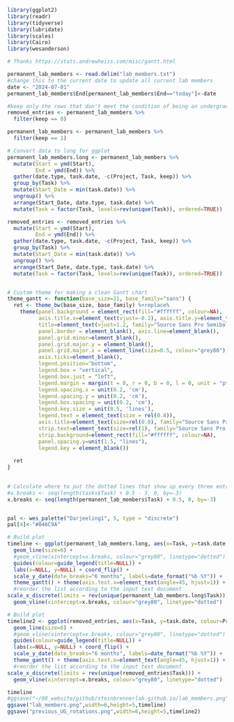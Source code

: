 ```r
library(ggplot2)
library(readr)
library(tidyverse)
library(lubridate)
library(scales)
library(Cairo)
library(wesanderson)
```

```r

# Thanks https://stats.andrewheiss.com/misc/gantt.html

permanent_lab_members <- read.delim("lab_members.txt")
#change this to the current date to update all current lab members
date <- "2024-07-01"
permanent_lab_members$End[permanent_lab_members$End=="today"]<-date

#keep only the rows that don't meet the condition of being an undergraduate or rotation student with an "End" value of "today"
removed_entries <- permanent_lab_members %>%
  filter(keep == 0)

permanent_lab_members <- permanent_lab_members %>%
  filter(keep == 1)

# Convert data to long for ggplot
permanent_lab_members.long <- permanent_lab_members %>%
  mutate(Start = ymd(Start),
         End = ymd(End)) %>%
  gather(date.type, task.date, -c(Project, Task, keep)) %>%
  group_by(Task) %>%
  mutate(Start_Date = min(task.date)) %>%
  ungroup() %>%
  arrange(Start_Date, date.type, task.date) %>%
  mutate(Task = factor(Task, levels=rev(unique(Task)), ordered=TRUE))

removed_entries <- removed_entries %>%
  mutate(Start = ymd(Start),
         End = ymd(End)) %>%
  gather(date.type, task.date, -c(Project, Task, keep)) %>%
  group_by(Task) %>%
  mutate(Start_Date = min(task.date)) %>%
  ungroup() %>%
  arrange(Start_Date, date.type, task.date) %>%
  mutate(Task = factor(Task, levels=rev(unique(Task)), ordered=TRUE))


# Custom theme for making a clean Gantt chart
theme_gantt <- function(base_size=11, base_family="sans") {
  ret <- theme_bw(base_size, base_family) %+replace%
    theme(panel.background = element_rect(fill="#ffffff", colour=NA),
          axis.title.x=element_text(vjust=-0.2), axis.title.y=element_text(vjust=1.5),
          title=element_text(vjust=1.2, family="Source Sans Pro Semibold"),
          panel.border = element_blank(), axis.line=element_blank(),
          panel.grid.minor=element_blank(),
          panel.grid.major.y = element_blank(),
          panel.grid.major.x = element_line(size=0.5, colour="grey80"),
          axis.ticks=element_blank(),
          legend.position="bottom",
          legend.box = "vertical",
          legend.box.just = "left",
          legend.margin = margin(t = 0, r = 0, b = 0, l = 0, unit = "pt"),
          legend.spacing.x = unit(0.2, 'cm'),
          legend.spacing.y = unit(0.2, 'cm'),
          legend.box.spacing = unit(0.2, 'cm'),
          legend.key.size = unit(0.5, 'lines'),
          legend.text = element_text(size = rel(0.8)),
          axis.title=element_text(size=rel(0.8), family="Source Sans Pro Semibold"),
          strip.text=element_text(size=rel(1), family="Source Sans Pro Semibold"),
          strip.background=element_rect(fill="#ffffff", colour=NA),
          panel.spacing.y=unit(1.5, "lines"),
          legend.key = element_blank())
  
  ret
}
  

# Calculate where to put the dotted lines that show up every three entries
#x.breaks <- seq(length(tasks$Task) + 0.5 - 3, 0, by=-3)
x.breaks <- seq(length(permanent_lab_members$Task) + 0.5, 0, by=-3)


pal <- wes_palette("Darjeeling1", 5, type = "discrete")
pal[4]<-"#046C9A"

# Build plot
timeline <- ggplot(permanent_lab_members.long, aes(x=Task, y=task.date, colour=Project)) + 
  geom_line(size=6) + 
  #geom_vline(xintercept=x.breaks, colour="grey80", linetype="dotted") + 
  guides(colour=guide_legend(title=NULL)) +
  labs(x=NULL, y=NULL) + coord_flip() +
  scale_y_date(date_breaks="6 months", labels=date_format("%b %Y")) +
  theme_gantt() + theme(axis.text.x=element_text(angle=45, hjust=1)) + scale_color_manual(values=pal) +ggtitle("Steinbrenner Lab") +
  #reorder the list according to the input text document
scale_x_discrete(limits = rev(unique(permanent_lab_members.long$Task))) +
  geom_vline(xintercept=x.breaks, colour="grey80", linetype="dotted")

# Build plot
timeline2 <- ggplot(removed_entries, aes(x=Task, y=task.date, colour=Project)) + 
  geom_line(size=6) + 
  #geom_vline(xintercept=x.breaks, colour="grey80", linetype="dotted") + 
  guides(colour=guide_legend(title=NULL)) +
  labs(x=NULL, y=NULL) + coord_flip() +
  scale_y_date(date_breaks="6 months", labels=date_format("%b %Y")) +
  theme_gantt() + theme(axis.text.x=element_text(angle=45, hjust=1)) + scale_color_manual(values=pal) +ggtitle("Steinbrenner Lab") +
  #reorder the list according to the input text document
scale_x_discrete(limits = rev(unique(removed_entries$Task))) +
  geom_vline(xintercept=x.breaks, colour="grey80", linetype="dotted")

timeline
#ggsave("~/08_website/github/steinbrennerlab.github.io/lab_members.png",width=6,height=8,timeline)
ggsave("lab_members.png",width=6,height=5,timeline)
ggsave("previous_UG_rotations.png",width=6,height=5,timeline2)
```


